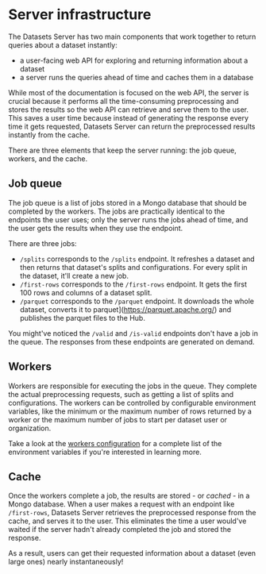 # Server infrastructure

The Datasets Server has two main components that work together to return queries about a dataset instantly:

- a user-facing web API for exploring and returning information about a dataset
- a server runs the queries ahead of time and caches them in a database

While most of the documentation is focused on the web API, the server is crucial because it performs all the time-consuming preprocessing and stores the results so the web API can retrieve and serve them to the user. This saves a user time because instead of generating the response every time it gets requested, Datasets Server can return the preprocessed results instantly from the cache.

There are three elements that keep the server running: the job queue, workers, and the cache.

## Job queue

The job queue is a list of jobs stored in a Mongo database that should be completed by the workers. The jobs are practically identical to the endpoints the user uses; only the server runs the jobs ahead of time, and the user gets the results when they use the endpoint.

There are three jobs:

- `/splits` corresponds to the `/splits` endpoint. It refreshes a dataset and then returns that dataset's splits and configurations. For every split in the dataset, it'll create a new job.
- `/first-rows` corresponds to the `/first-rows` endpoint. It gets the first 100 rows and columns of a dataset split.
- `/parquet` corresponds to the `/parquet` endpoint. It downloads the whole dataset, converts it to parquet](https://parquet.apache.org/) and publishes the parquet files to the Hub.

You might've noticed the `/valid` and `/is-valid` endpoints don't have a job in the queue. The responses from these endpoints are generated on demand.

## Workers

Workers are responsible for executing the jobs in the queue. They complete the actual preprocessing requests, such as getting a list of splits and configurations. The workers can be controlled by configurable environment variables, like the minimum or the maximum number of rows returned by a worker or the maximum number of jobs to start per dataset user or organization.

Take a look at the [workers configuration](https://github.com/huggingface/datasets-server/tree/main/workers/first_rows#configuration) for a complete list of the environment variables if you're interested in learning more.

## Cache

Once the workers complete a job, the results are stored - or _cached_ - in a Mongo database. When a user makes a request with an endpoint like `/first-rows`, Datasets Server retrieves the preprocessed response from the cache, and serves it to the user. This eliminates the time a user would've waited if the server hadn't already completed the job and stored the response.

As a result, users can get their requested information about a dataset (even large ones) nearly instantaneously!
